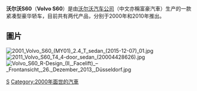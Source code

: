 {{expand|time=2017-02-04T05:36:44+00:00}}
{{noteTA
|G1=長度單位
|T=zh-hans:沃尔沃S60; zh-hant:富豪S60;
|1=zh-hans:沃尔沃; zh-hant:富豪;
|2=zh-hans:于; zh-hant:於;
}}
{{Infobox Automobile
|name=Volvo S60/V60
|image=[[File:2014_Volvo_S60_R-Design_D2_Automatic_1.6_Front.jpg|280px]]
|manufacturer=[[沃尔沃汽车|沃尔沃汽车]] <br/>
|production=2000-現在
|predecessor=[[沃尔沃S70|沃尔沃S70]]
|class=[[紧凑型轿车|紧凑型轿车]]
}}
'''沃尔沃S60'''（'''Volvo S60'''）是由[[沃尔沃汽车公司|沃尔沃汽车公司]]（中文亦稱富豪汽車）生产的一款紧凑型豪华轿车，目前共有两代产品，分别于2000年和2010年推出。

==圖片==
[[File:2001_Volvo_S60_(MY01)_2.4_T_sedan_(2015-12-07)_01.jpg|thumb]]
[[File:2011_Volvo_S60_T4_4-door_sedan_(20004428626).jpg|thumb]]
[[File:Volvo_S60_R-Design_(II,_Facelift)_–_Frontansicht,_26._Dezember_2013,_Düsseldorf.jpg|thumb]]

{{Volvo cars timeline}}

[[Category:富豪車款|S]]
[[Category:2000年面世的汽車|Category:2000年面世的汽車]]